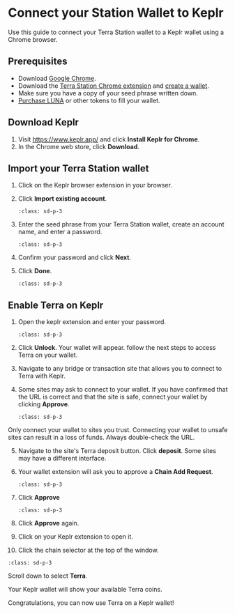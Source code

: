 
# Connect your Station Wallet to Keplr

Use this guide to connect your Terra Station wallet to a Keplr wallet using a Chrome browser.

## Prerequisites

- Download [Google Chrome](https://www.google.com/chrome/).
- Download the [Terra Station Chrome extension](./download/terra-station-extension.mdx) and [create a wallet](./download/terra-station-extension.mdx#create-a-wallet).
- Make sure you have a copy of your seed phrase written down.
- [Purchase LUNA](./download/terra-station-extension.mdx#buy-tokens-from-an-exchange) or other tokens to fill your wallet.

## Download Keplr

1. Visit https://www.keplr.app/ and click **Install Keplr for Chrome**.
2. In the Chrome web store, click **Download**.

## Import your Terra Station wallet

1. Click on the Keplr browser extension in your browser.
2. Click **Import existing account**.

   ```{image} /img/screens/keplr/import.png
   :class: sd-p-3
   ```

3. Enter the seed phrase from your Terra Station wallet, create an account name, and enter a password.

   ```{image} /img/screens/keplr/input.png
   :class: sd-p-3
   ```

4. Confirm your password and click **Next**.

5. Click **Done**.

   ```{image} /img/screens/keplr/done.png
   :class: sd-p-3
   ```

## Enable Terra on Keplr

1. Open the keplr extension and enter your password.

   ```{image} /img/screens/keplr/unlock.png
   :class: sd-p-3
   ```

2. Click **Unlock**. Your wallet will appear. follow the next steps to access Terra on your wallet.

3. Navigate to any bridge or transaction site that allows you to connect to Terra with Keplr.

4. Some sites may ask to connect to your wallet. If you have confirmed that the URL is correct and that the site is safe, connect your wallet by clicking **Approve**.

   ```{image} /img/screens/keplr/connect.png
   :class: sd-p-3
   ```

<Admonition type="caution">

Only connect your wallet to sites you trust. Connecting your wallet to unsafe sites can result in a loss of funds. Always double-check the URL.

</Admonition>

5. Navigate to the site's Terra deposit button. Click **deposit**. Some sites may have a different interface.

6. Your wallet extension will ask you to approve a **Chain Add Request**.

   ```{image} /img/screens/keplr/chain.png
   :class: sd-p-3
   ```

7. Click **Approve**

   ```{image} /img/screens/keplr/approve.png
   :class: sd-p-3
   ```

8. Click **Approve** again.

9. Click on your Keplr extension to open it.

10. Click the chain selector at the top of the window.

```{image} /img/screens/keplr/terra.png
:class: sd-p-3
```

Scroll down to select **Terra**.

Your Keplr wallet will show your available Terra coins.

Congratulations, you can now use Terra on a Keplr wallet!
